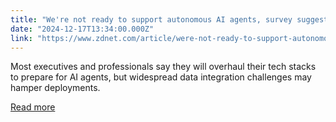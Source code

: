 ```yaml
---
title: "We're not ready to support autonomous AI agents, survey suggests"
date: "2024-12-17T13:34:00.000Z"
link: "https://www.zdnet.com/article/were-not-ready-to-support-autonomous-ai-agents-survey-suggests/"
---
```


Most executives and professionals say they will overhaul their tech stacks to prepare for AI agents, but widespread data integration challenges may hamper deployments.

[Read more](https://www.zdnet.com/article/were-not-ready-to-support-autonomous-ai-agents-survey-suggests/)
